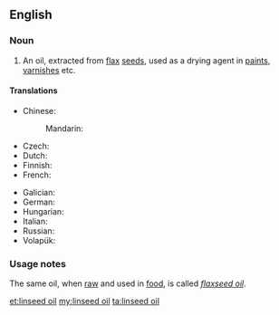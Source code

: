 ==English==

===Noun===
{{en-noun|head=[[linseed]] [[oil]]}}

# An oil, extracted from [[flax]] [[seed]]s, used as a drying agent in [[paint]]s, [[varnish]]es etc.

====Translations====
{{trans-top|an oil}}
* Chinese:
*: Mandarin: {{t-needed|cmn}}
* Czech: {{t|cs|lněný olej|m}}
* Dutch: {{t+|nl|lijnzaadolie}}
* Finnish: {{t|fi|pellavaöljy}}
* French: {{t+|fr|huile de lin|f}}
{{trans-mid}}
* Galician: {{t+|gl|aceite de liñaza|m}}
* German: {{t|de|Leinsamenöl|n}}
* Hungarian: {{t|hu|lenmagolaj}}
* Italian: {{t|it|olio di lino|m}}
* Russian: {{t|ru|льняно́е ма́сло|n}}
* Volapük: {{t+|vo|linumaleül}}
{{trans-bottom}}

===Usage notes===
The same oil, when [[raw]] and used in [[food]], is called ''[[flaxseed oil]]''.

[[et:linseed oil]]
[[my:linseed oil]]
[[ta:linseed oil]]